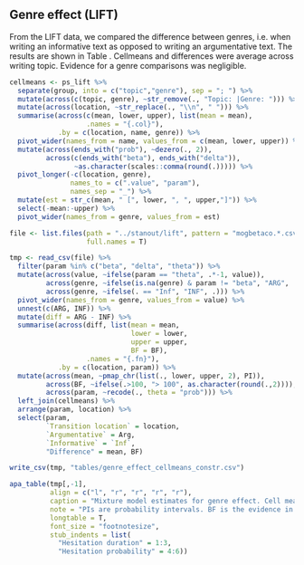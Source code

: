 ## Genre effect (LIFT)

From the LIFT data, we compared the difference between genres, i.e. when writing an informative text as opposed to writing an argumentative text. The results are shown in Table \ref{tab:genreeffect}. Cellmeans and differences were average across writing topic. Evidence for a genre comparisons was negligible.


```r
cellmeans <- ps_lift %>% 
  separate(group, into = c("topic","genre"), sep = "; ") %>% 
  mutate(across(c(topic, genre), ~str_remove(., "Topic: |Genre: "))) %>% 
  mutate(across(location, ~str_replace(., "\\n", " "))) %>% 
  summarise(across(c(mean, lower, upper), list(mean = mean), 
                   .names = "{.col}"),
            .by = c(location, name, genre)) %>% 
  pivot_wider(names_from = name, values_from = c(mean, lower, upper)) %>% 
  mutate(across(ends_with("prob"), ~dezero(., 2)),
         across(c(ends_with("beta"), ends_with("delta")), 
                ~as.character(scales::comma(round(.))))) %>% 
  pivot_longer(-c(location, genre), 
               names_to = c(".value", "param"),
               names_sep = "_") %>% 
  mutate(est = str_c(mean, " [", lower, ", ", upper,"]")) %>% 
  select(-mean:-upper) %>% 
  pivot_wider(names_from = genre, values_from = est) 

file <- list.files(path = "../stanout/lift", pattern = "mogbetaco.*.csv$",
                   full.names = T)

tmp <- read_csv(file) %>% 
  filter(param %in% c("beta", "delta", "theta")) %>% 
  mutate(across(value, ~ifelse(param == "theta", .*-1, value)),
         across(genre, ~ifelse(is.na(genre) & param != "beta", "ARG", .)),
         across(genre, ~ifelse(. == "Inf", "INF", .))) %>% 
  pivot_wider(names_from = genre, values_from = value) %>% 
  unnest(c(ARG, INF)) %>% 
  mutate(diff = ARG - INF) %>% 
  summarise(across(diff, list(mean = mean, 
                              lower = lower, 
                              upper = upper,
                              BF = BF), 
                   .names = "{.fn}"),
            .by = c(location, param)) %>% 
  mutate(across(mean, ~pmap_chr(list(., lower, upper, 2), PI)),
         across(BF, ~ifelse(.>100, "> 100", as.character(round(.,2)))),
         across(param, ~recode(., theta = "prob"))) %>% 
  left_join(cellmeans) %>% 
  arrange(param, location) %>% 
  select(param, 
         `Transition location` = location,
         `Argumentative` = Arg,
         `Informative` = `Inf`, 
         "Difference" = mean, BF)

write_csv(tmp, "tables/genre_effect_cellmeans_constr.csv")

apa_table(tmp[,-1],
          align = c("l", "r", "r", "r", "r"), 
          caption = "Mixture model estimates for genre effect. Cell means are shown for argumentative and informative texts in msecs for the hesitation slowdown and the probability of hesitant transitions. The effect for genre is shown on log scale (for transition durations) and logit scale for probability of hesitant transitions. 95% PIs in brackets.",
          note = "PIs are probability intervals. BF is the evidence in favour of the alternative hypothesis over the null hypothesis.",
          longtable = T,
          font_size = "footnotesize",
          stub_indents = list(
            "Hesitation duration" = 1:3,
            "Hesitation probability" = 4:6))

```




